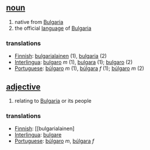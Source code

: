 == [[noun]] ==
# native from [[Bulgaria]]
# the official [[language]] of [[Bulgaria]]

=== translations ===
*[[Finnish]]: [[bulgarialainen]] (1), [[bulgaria]] (2)
*[[Interlingua]]: [[bulgaro]] ''m'' (1), [[bulgara]] (1); [[bulgaro]] (2)
*[[Portuguese]]: [[búlgaro]] ''m'' (1), [[búlgara]] ''f'' (1); [[búlgaro]] ''m'' (2)

== [[adjective]] ==
# relating to [[Bulgaria]] or its people

=== translations ===
*[[Finnish]]: [[bulgarialainen]
*[[Interlingua]]: [[bulgare]]
*[[Portuguese]]: [[búlgaro]] ''m'', [[búlgara]] ''f''